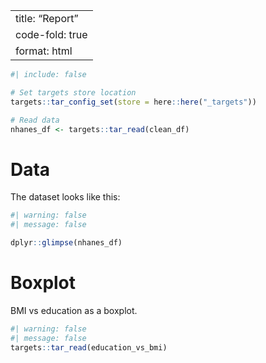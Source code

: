 
---
title: "Report"
code-fold: true
format: html
---
    
```r
#| include: false

# Set targets store location
targets::tar_config_set(store = here::here("_targets"))

# Read data
nhanes_df <- targets::tar_read(clean_df) 
```

# Data
The dataset looks like this:
    
```r
#| warning: false
#| message: false

dplyr::glimpse(nhanes_df)
```

# Boxplot
BMI vs education as a boxplot.

```r
#| warning: false
#| message: false
targets::tar_read(education_vs_bmi)
```